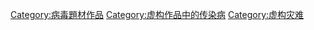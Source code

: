 [[Category:病毒題材作品|Category:病毒題材作品]]
[[Category:虚构作品中的传染病|Category:虚构作品中的传染病]]
[[Category:虚构灾难|Category:虚构灾难]]